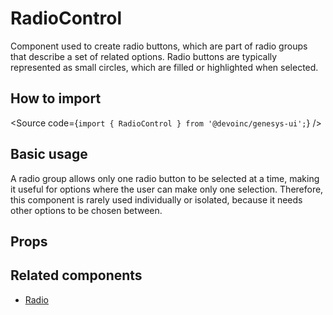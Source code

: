 

<Meta of={Stories} />

# RadioControl

Component used to create radio buttons, which are part of radio groups that
describe a set of related options. Radio buttons are typically represented as small circles, which are filled or
highlighted when selected.

## How to import

<Source code={`import { RadioControl } from '@devoinc/genesys-ui';`} />

## Basic usage

<Canvas of={Stories.Playground} />

A radio group allows only one radio button to be selected at a time, making it
useful for options where the user can make only one selection. Therefore, this component is rarely used
individually or isolated, because it needs other options to be chosen between.

## Props

<ArgTypes of={Stories} />

## Related components

- [Radio](?path=/story/components-form-radio--docs)
